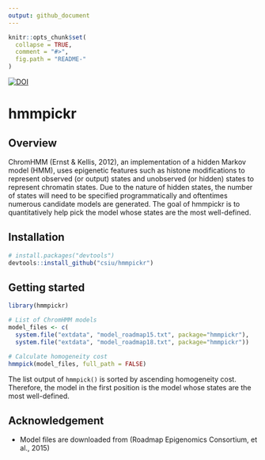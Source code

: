 ```yaml
---
output: github_document
---
```


```r
knitr::opts_chunk$set(
  collapse = TRUE,
  comment = "#>",
  fig.path = "README-"
)
```

[![DOI](https://zenodo.org/badge/83733732.svg)](https://zenodo.org/badge/latestdoi/83733732)

# hmmpickr

## Overview

ChromHMM (Ernst & Kellis, 2012), an implementation of a hidden Markov model 
(HMM), uses epigenetic features such as histone modifications to represent 
observed (or output) states and unobserved (or hidden) states to represent 
chromatin states. Due to the nature of hidden states, the number of states will
need to be specified programmatically and oftentimes numerous candidate models 
are generated. The goal of hmmpickr is to quantitatively help pick the model 
whose states are the most well-defined.

## Installation

```r
# install.packages("devtools")
devtools::install_github("csiu/hmmpickr")
```

## Getting started

```r
library(hmmpickr)

# List of ChromHMM models
model_files <- c(
  system.file("extdata", "model_roadmap15.txt", package="hmmpickr"),
  system.file("extdata", "model_roadmap18.txt", package="hmmpickr"))

# Calculate homogeneity cost
hmmpick(model_files, full_path = FALSE)

```

The list output of `hmmpick()` is sorted by ascending homogeneity cost. 
Therefore, the model in the first position is the model whose states are the 
most well-defined.


## Acknowledgement
- Model files are downloaded from (Roadmap Epigenomics Consortium, et al., 2015)
